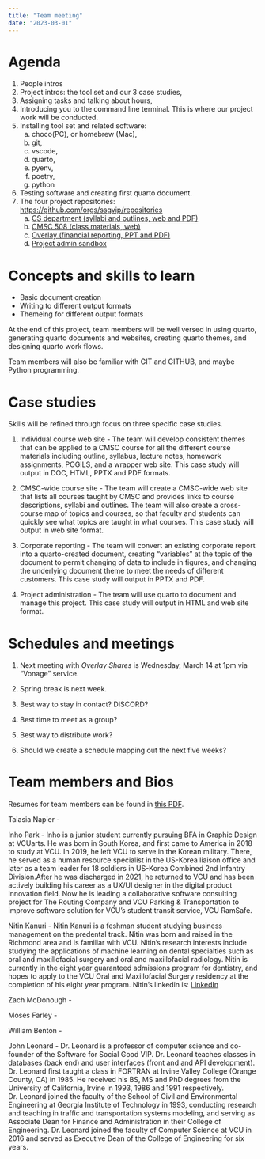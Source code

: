 ```yaml
---
title: "Team meeting"
date: "2023-03-01"
---
```


# Agenda

1.	People intros
1.	Project intros: the tool set and our 3 case studies,
1.	Assigning tasks and talking about hours,
1.	Introducing you to the command line terminal. This is where our project work will be conducted.
1.	Installing tool set and related software:
    a.	choco(PC), or homebrew (Mac),
    a.	git,
    a.	vscode,
    a.	quarto,
    a.	pyenv,
    a.	poetry,
    a.	python
1.	Testing software and creating first quarto document.
1.	The four project repositories: <https://github.com/orgs/ssgvip/repositories>
    a.	[CS department (syllabi and outlines, web and PDF)](https://github.com/ssgvip/ssgvip-quarto-cmsc-courses)
    a.	[CMSC 508 (class materials, web)](https://github.com/lowkeylabs/cmsc475-202320-materials)
    a.	[Overlay (financial reporting, PPT and PDF)](https://github.com/ssgvip/ssgvip-quarto-overlay-finreport)
    a.  [Project admin sandbox](https://github.com/ssgvip/ssgvip-quarto-sandbox)


# Concepts and skills to learn

- Basic document creation
- Writing to different output formats
- Themeing for different output formats

At the end of this project, team members will be well versed in using quarto, generating quarto documents and websites, creating quarto themes, and designing quarto work flows.

Team members will also be familiar with GIT and GITHUB, and maybe Python programming.

# Case studies

Skills will be refined through focus on three specific case studies.

1. Individual course web site - The team will develop consistent themes that can be applied to a CMSC course for all the different course materials including outline, syllabus, lecture notes, homework assignments, POGILS, and a wrapper web site. This case study will output in DOC, HTML, PPTX and PDF formats.

1. CMSC-wide course site - The team will create a CMSC-wide web site that lists all courses taught by CMSC and provides links to course descriptions, syllabi and outlines. The team will also create a cross-course map of topics and courses, so that faculty and students can quickly see what topics are taught in what courses. This case study will output in web site format.

1. Corporate reporting - The team will convert an existing corporate report into a quarto-created document, creating "variables" at the topic of the document to permit changing of data to include in figures, and changing the underlying document theme to meet the needs of different customers. This case study will output in PPTX and PDF.

1. Project administration - The team will use quarto to document and manage this project. This case study will output in HTML and web site format.

# Schedules and meetings

1. Next meeting with *Overlay Shares* is Wednesday, March 14 at 1pm via "Vonage" service.
1. Spring break is next week.

1. Best way to stay in contact?  DISCORD?
1. Best time to meet as a group?
1. Best way to distribute work?
1. Should we create a schedule mapping out the next five weeks?

# Team members and Bios

Resumes for team members can be found in [this PDF](assets/team-member-resumes.pdf).


Taiasia Napier - 

Inho Park - Inho is a junior student currently pursuing BFA in Graphic Design at VCUarts. He was born in South Korea, and first came to America in 2018 to study at VCU. In 2019, he left VCU to serve in the Korean military. There, he served as a human resource specialist in the US-Korea liaison office and later as a team leader for 18 soldiers in US-Korea Combined 2nd Infantry Division.After he was discharged in 2021, he returned to VCU and has been actively building his career as a UX/UI designer in the digital product innovation field. Now he is leading a collaborative software consulting project for The Routing Company and VCU Parking & Transportation to improve software solution for VCU's student transit service, VCU RamSafe.  

Nitin Kanuri - Nitin Kanuri is a feshman student studying business management on the predental track. Nitin was born and raised in the Richmond area and is familiar with VCU. Nitin's research interests include studying the applications of machine learning on dental specialties such as oral and maxillofacial surgery and oral and maxillofacial radiology. Nitin is currently in the eight year guaranteed admissions program for dentistry, and hopes to apply to the VCU Oral and Maxillofacial Surgery residency at the completion of his eight year program. Nitin's linkedin is: [LinkedIn](www.linkedin.com/in/nitinkanuri)

Zach McDonough - 

Moses Farley - 

William Benton - 

John Leonard - Dr. Leonard is a professor of computer science and co-founder of the Software for Social Good VIP. Dr. Leonard teaches classes in databases (back end) and user interfaces (front and and API development). Dr. Leonard first taught a class in FORTRAN at Irvine Valley College (Orange County, CA) in 1985. He received his BS, MS and PhD degrees from the University of California, Irvine in 1993, 1986 and 1991 respectively. Dr. Leonard joined the faculty of the School of Civil and Environmental Engineering at Georgia Institute of Technology in 1993, conducting research and teaching in traffic and transportation systems modeling, and serving as Associate Dean for Finance and Administration in their College of Engineering. Dr. Leonard joined the faculty of Computer Science at VCU in 2016 and served as Executive Dean of the College of Engineering for six years.
